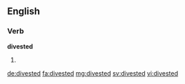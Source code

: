 ==English==

===Verb===
'''divested'''

# {{en-past of|divest}}

[[de:divested]]
[[fa:divested]]
[[mg:divested]]
[[sv:divested]]
[[vi:divested]]